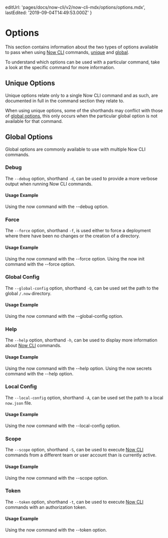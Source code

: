 
  editUrl: 'pages/docs/now-cli/v2/now-cli-mdx/options/options.mdx',
  lastEdited: '2019-09-04T14:49:53.000Z'
}

# Options

This section contains information about the two types of options available to pass when using [Now CLI](/download) commands, [unique](#unique-options) and [global](#global-options).

To understand which options can be used with a particular command, take a look at the specific command for more information.

## Unique Options

Unique options relate only to a single Now CLI command and as such, are documented in full in the command section they relate to.

When using unique options, some of the shorthands may conflict with those of [global options](#global-options), this only occurs when the particular global option is not available for that command.

## Global Options

Global options are commonly available to use with multiple Now CLI commands.

### Debug

The `--debug` option, shorthand `-d`, can be used to provide a more verbose output when running Now CLI commands.

#### Usage Example

<Snippet dark text="now --debug" />
<Caption>Using the <InlineCode>now</InlineCode> command with the <InlineCode>--debug</InlineCode> option.</Caption>

### Force

The `--force` option, shorthand `-f`, is used either to force a deployment where there have been no changes or the creation of a directory.

#### Usage Example

<Snippet dark text="now --force" />
<Caption>Using the <InlineCode>now</InlineCode> command with the <InlineCode>--force</InlineCode> option.</Caption>

<Snippet dark text="now init gatsby my-project-directory --force" />
<Caption>Using the <InlineCode>now init</InlineCode> command with the <InlineCode>--force</InlineCode> option.</Caption>

### Global Config

The `--global-config` option, shorthand `-Q`, can be used set the path to the global `/.now` directory.

#### Usage Example

<Snippet dark text="now --global-config /path-to/.now" />
<Caption>Using the <InlineCode>now</InlineCode> command with the <InlineCode>--global-config</InlineCode> option.</Caption>

### Help

The `--help` option, shorthand `-h`, can be used to display more information about [Now CLI](/downlaod) commands.

#### Usage Example

<Snippet dark text="now --help" />
<Caption>Using the <InlineCode>now</InlineCode> command with the <InlineCode>--help</InlineCode> option.</Caption>

<Snippet dark text="now secrets --help" />
<Caption>Using the <InlineCode>now secrets</InlineCode> command with the <InlineCode>--help</InlineCode> option.</Caption>

### Local Config

The `--local-config` option, shorthand `-A`, can be used set the path to a local `now.json` file.

#### Usage Example

<Snippet dark text="now --local-config /path-to/now.json" />
<Caption>Using the <InlineCode>now</InlineCode> command with the <InlineCode>--local-config</InlineCode> option.</Caption>

### Scope

The `--scope` option, shorthand `-S`, can be used to execute [Now CLI](/download) commands from a different team or user account than is currently active.

#### Usage Example

<Snippet dark text="now --scope zeit" />
<Caption>Using the <InlineCode>now</InlineCode> command with the <InlineCode>--scope</InlineCode> option.</Caption>

### Token

The `--token` option, shorthand `-t`, can be used to execute [Now CLI](/download) commands with an authorization token.

#### Usage Example

<Snippet dark text="now --token zeit" />
<Caption>Using the <InlineCode>now</InlineCode> command with the <InlineCode>--token</InlineCode> option.</Caption>
